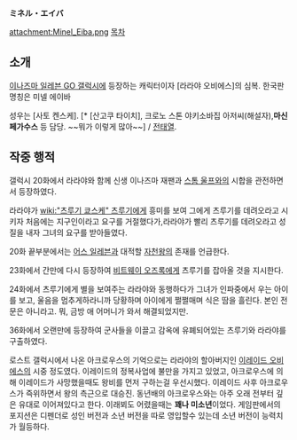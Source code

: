 '''ミネル・エイバ'''

attachment:Minel_Eiba.png
[[목차]]

== 소개 ==
[[이나즈마 일레븐 GO 갤럭시]]에 등장하는 캐릭터이자 [라라야 오비에스]의 심복. 한국판 명칭은 미넬 에이바
 
성우는 [사토 켄스케]. [* [산고쿠 타이치], 크로노 스톤 야키소바집 아저씨(해설자),'''마신 페가수스''' 등 담당. ~~뭐가 이렇게 많아~~] / [[전태열]].

== 작중 행적 ==
갤럭시 20화에서 라라야와 함께 신생 이나즈마 재팬과 [[스톰 울프]]와의 시합을 관전하면서 등장하였다.

라라야가 [[wiki:"츠루기 쿄스케" 츠루기]]에게 흥미를 보여 그에게 츠루기를 데려오라고 시키자 처음에는 지구인이라고 요구를 거절했다가,라라야가 빨리 츠루기를 데려오라고 성질을 내자 그녀의 요구를 받아들였다.

20화 끝부분에서는 [[어스 일레븐]]과 대적할 [[자천왕]]의 존재를 언급한다.

23화에서 간만에 다시 등장하여 [[비트웨이 오즈록]]에게 츠루기를 잡아올 것을 지시한다.

24화에서 츠루기에게 별을 보여주는 라라야와 동행하다가 그녀가 인파중에서 우는 아이를 보고, 울음을 멈추게하라니까 당황하며 아이에게 쩔쩔매며 식은 땀을 흘린다. 본인 전문은 아니라고. 뭐, 금방 애 어머니가 와서 해결되었지만.

36화에서 오랜만에 등장하여 군사들을 이끌고 감옥에 유폐되어있는 츠루기와 라라야를 구출하였다.

로스트 갤럭시에서 나온 아크로우스의 기억으로는 라라야의 할아버지인 [[이레이드 오비에스]]의 시중 정도였다. 이레이드의 정복사업에 불만을 가지고 있었고, 아크로우스에 의해 이레이드가 사망했을때도 왕비를 먼저 구하는걸 우선시했다. 이레이드 사후 아크로우스가 즉위하면서 왕의 측근으로 대승진. 동년배의 아크로우스와는 아주 오래 전부터 깊은 유대로 이어져있다고 한다.
이래뵈도 어렸을때는 '''꽤나 미소년'''이었다. 게임판에서의 포지션은 디펜더로 성인 버전과 소년 버전을 따로 영입할수 있는데 소년 버전이 능력치가 월등하다.
